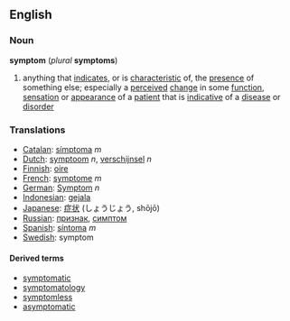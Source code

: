 ==English==
===Noun===
'''symptom''' (''plural'' '''symptoms''')

# anything that [[indicate]]s, or is [[characteristic]] of,  the [[presence]] of something else; especially a [[perceived]] [[change]] in some [[function]], [[sensation]] or [[appearance]] of a [[patient]] that is [[indicative]] of a [[disease]] or [[disorder]]

===Translations===
*[[Catalan]]: [[símptoma]] ''m''
*[[Dutch]]: [[symptoom]] ''n'', [[verschijnsel]] ''n''
*[[Finnish]]: [[oire]]
*[[French]]: [[symptome]] ''m''
*[[German]]: [[Symptom]] ''n''
*[[Indonesian]]: [[gejala]]
*[[Japanese]]: [[症状]] (しょうじょう, shōjō)
*[[Russian]]: [[признак]], [[симптом]]
*[[Spanish]]: [[síntoma]] ''m''
*[[Swedish]]: symptom

====Derived terms====
* [[symptomatic]]
* [[symptomatology]]
* [[symptomless]]
* [[asymptomatic]]
